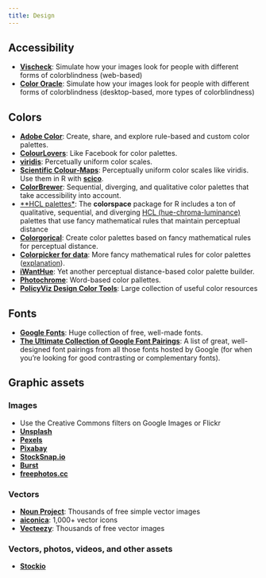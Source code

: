 ```yaml
---
title: Design
---
```


## Accessibility

- [**Vischeck**](http://www.vischeck.com/vischeck/vischeckImage.php): Simulate how your images look for people with different forms of colorblindness (web-based)
- [**Color Oracle**](http://colororacle.org/index.html): Simulate how your images look for people with different forms of colorblindness (desktop-based, more types of colorblindness)

## Colors

- [**Adobe Color**](https://color.adobe.com): Create, share, and explore rule-based and custom color palettes.
- [**ColourLovers**](http://www.colourlovers.com/): Like Facebook for color palettes.
- [**viridis**](https://cran.r-project.org/web/packages/viridis/vignettes/intro-to-viridis.html): Percetually uniform color scales.
- [**Scientific Colour-Maps**](http://www.fabiocrameri.ch/colourmaps.php): Perceptually uniform color scales like viridis. Use them in R with [**scico**](https://github.com/thomasp85/scico).
- [**ColorBrewer**](http://colorbrewer2.org/): Sequential, diverging, and qualitative color palettes that take accessibility into account.
- [**HCL palettes*](http://colorspace.r-forge.r-project.org/articles/ggplot2_color_scales.html#available-palettes-1): The **colorspace** package for R includes a ton of qualitative, sequential, and diverging [HCL (hue-chroma-luminance)](http://colorspace.r-forge.r-project.org/articles/hcl_palettes.html) palettes that use fancy mathematical rules that maintain perceptual distance
- [**Colorgorical**](http://vrl.cs.brown.edu/color): Create color palettes based on fancy mathematical rules for perceptual distance.
- [**Colorpicker for data**](http://tristen.ca/hcl-picker/): More fancy mathematical rules for color palettes ([explanation](https://www.vis4.net/blog/posts/avoid-equidistant-hsv-colors/)).
- [**iWantHue**](http://tools.medialab.sciences-po.fr/iwanthue/): Yet another perceptual distance-based color palette builder.
- [**Photochrome**](https://photochrome.io/): Word-based color pallettes.
- [**PolicyViz Design Color Tools**](https://policyviz.com/better-presentations/design-resources/design-color-tools/): Large collection of useful color resources


## Fonts

- [**Google Fonts**](https://fonts.google.com/): Huge collection of free, well-made fonts.
- [**The Ultimate Collection of Google Font Pairings**](https://www.reliablepsd.com/ultimate-google-font-pairings/): A list of great, well-designed font pairings from all those fonts hosted by Google (for when you're looking for good contrasting or complementary fonts).


## Graphic assets

### Images

- Use the Creative Commons filters on Google Images or Flickr
- [**Unsplash**](https://unsplash.com/)
- [**Pexels**](https://www.pexels.com/)
- [**Pixabay**](https://pixabay.com/)
- [**StockSnap.io**](https://stocksnap.io/)
- [**Burst**](https://burst.shopify.com/)
- [**freephotos.cc**](https://freephotos.cc/)

### Vectors

- [**Noun Project**](https://thenounproject.com/): Thousands of free simple vector images
- [**aiconica**](http://aiconica.net/): 1,000+ vector icons
- [**Vecteezy**](https://www.vecteezy.com/): Thousands of free vector images

### Vectors, photos, videos, and other assets

- [**Stockio**](https://www.stockio.com/)
